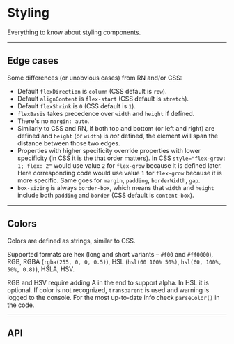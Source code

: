 
# Styling

Everything to know about styling components.

---

## Edge cases

Some differences (or unobvious cases) from RN and/or CSS:

- Default `flexDirection` is `column` (CSS default is `row`).
- Default `alignContent` is `flex-start` (CSS default is `stretch`).
- Default `flexShrink` is `0` (CSS default is `1`).
- `flexBasis` takes precedence over `width` and `height` if defined.
- There's no `margin: auto`.
- Similarly to CSS and RN, if both top and bottom (or left and right) are defined and `height` (or `width`) is _not_ defined, the element will span the distance between those two edges.
- Properties with higher specificity override properties with lower specificity (in CSS it is the that order matters).
  In CSS `style="flex-grow: 1; flex: 2"` would use value `2` for `flex-grow` because it is defined later. Here corresponding code would use value `1` for `flex-grow` because it is more specific. Same goes for `margin`, `padding`, `borderWidth`, `gap`.
- `box-sizing` is always `border-box`, which means that `width` and `height` include both `padding` and `border` (CSS default is `content-box`).

---

## Colors

Colors are defined as strings, similar to CSS.

Supported formats are hex (long and short variants – `#f00` and `#ff0000`), RGB, RGBA (`rgba(255, 0, 0, 0.5)`), HSL (`hsl(60 100% 50%)`, `hsl(60, 100%, 50%, 0.8)`), HSLA, HSV.

RGB and HSV require adding A in the end to support alpha. In HSL it is optional. If color is not recognized, `transparent` is used and warning is logged to the console. For the most up-to-date info check `parseColor()` in the code.

---

## API

<Api />
